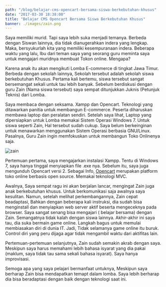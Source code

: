 ```yaml
---
path: "/blog/belajar-cms-opencart-bersama-siswa-berkebutuhan-khusus"
date: "2017-03-30 18:38:00"
title: "Belajar CMS Opencart Bersama Siswa Berkebutuhan Khusus"
banner: ./images/zain.png
---
```


Saya memiliki murid. Tapi saya lebih suka menjadi temanya. Berbeda dengan Siswan lainnya, dia tidak dianugerahkan indera yang lengkap. Maka, bersyukurlah kita yang memiliki kesempuranaan indera. Beberapa waktu yang lalu, Ibu dari teman saya yang seorang guru meminta saya untuk mengajari muridnya membuat Tokon online. Mengapa?

Karena anak itu akan mengikuti Lomba E-commerce di tingkat Jawa Timur. Berbeda dengan sekolah lainnya, Sekolah tersebut adalah sekolah siswa berkebutuhan Khusus. Pertama kali bertemu, siswa tersebut sangat bersemangat sekali untuk tau lebih banyak. Sebelum berdiskusi dengan guru Zain (Nama siswa tersebut) saya sempat ditunjukkan Juknis (Petunjuk Teknis) dari Lomba.

Saya membaca dengan seksama. Xampp dan Opencart. Teknologi yang ditawarkan panitia untuk membangun E-commerce. Peserta diharuskan membawa laptop dan peralatan sendiri. Setelah saya lihat, Laptop yang dipersiapkan untuk Lomba memakai Sistem Operasi Windows 7. Untuk siswa seperti Zain, Hal tersebut sudah cukup. Saya belum berkeinginan untuk menawarkan menggunakan Sistem Operasi berbasia GNU/Linux. Pasalnya, Guru Zain ingin memfokuskan untuk membangun Toko Onlinenya saja.

![zain](./images/zain.png)

Pertemuan pertama, saya mengajarkan instalasi Xampp. Tentu di Windows 7, saya hanya tinggal menyiapkan file .exe nya. Sebelum itu, saya juga mengunduh Opencart versi 2. Sebagai Info, [Opencart](https://www.opencart.com) merupakan platform toko online berbasis open source. Memakai teknologi MVC.

Awalnya, Saya sempat ragu ini akan berjalan lancar, mengingat Zain juga anak berkebutuhan khusus. Untuk berkomunikasi saja awalnya saya kesulitan. Namun, setelah melihat perkembangannya, Zain cepat beadaptasi, Bahkan dengan beberapa kali instruksi, dia sudah bisa menginstall dan menyiapkan web server aktif beserta mengeceknya pada browser. Saya sangat senang bisa mengajari ( belajar bersama) dengan Zain. Semangatnya tidak kalah dengan siswa lainnya. Akhir-akhir ini saya tau, dia suka bermain game online. Langkah bagus untuk memulai membiasakan diri di dunia IT. Jadi, Tidak selamanya game online itu buruk. Control diri yang peru dijaga agar tidak mengambil waktu dari aktifitas lain.

Pertemuan-pertemuan selanjutnya, Zain sudah semakin akrab dengan saya. Meskipun saya harus memahami lebih bahasa isyarat yang dia pakai (maklum, saya tidak tau sama sekali bahasa isyarat). Saya hanya improvisasi.

Semoga apa yang saya pelajari bermanfaat untuknya, Meskipun saya berharap Zain bisa mendapatkan temapt dalam lomba. Saya lebih berharap dia bisa beradaptasi dengan baik dengan teknologi saat ini.
